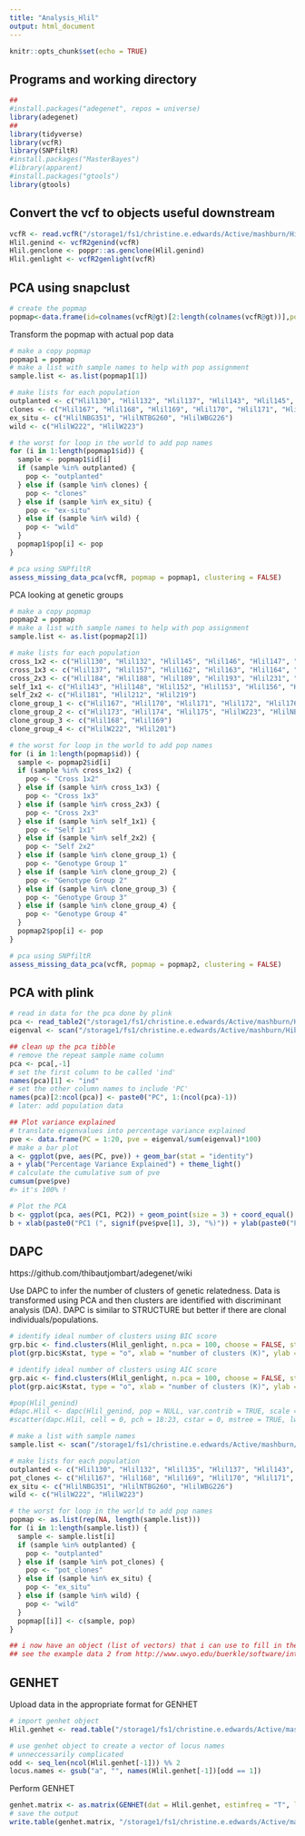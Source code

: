 ```yaml
---
title: "Analysis_Hlil"
output: html_document
---
```


```r
knitr::opts_chunk$set(echo = TRUE)
```

## Programs and working directory

```r
##
#install.packages("adegenet", repos = universe)
library(adegenet)
##
library(tidyverse)
library(vcfR)
library(SNPfiltR)
#install.packages("MasterBayes")
#library(apparent)
#install.packages("gtools")
library(gtools)
```

## Convert the vcf to objects useful downstream

```r
vcfR <- read.vcfR("/storage1/fs1/christine.e.edwards/Active/mashburn/Hibiscus/3_Hlil/stacks/rerun/Hlil_rerun.vcf.gz")
Hlil.genind <- vcfR2genind(vcfR)
Hlil.genclone <- poppr::as.genclone(Hlil.genind)
Hlil.genlight <- vcfR2genlight(vcfR)
```

## PCA using snapclust

```r
# create the popmap
popmap<-data.frame(id=colnames(vcfR@gt)[2:length(colnames(vcfR@gt))],pop=substr(colnames(vcfR@gt)[2:length(colnames(vcfR@gt))], 3,11))
```

Transform the popmap with actual pop data

```r
# make a copy popmap
popmap1 = popmap
# make a list with sample names to help with pop assignment
sample.list <- as.list(popmap1[1])

# make lists for each population
outplanted <- c("Hlil130", "Hlil132", "Hlil137", "Hlil143", "Hlil145", "Hlil146", "Hlil147", "Hlil148", "Hlil150", "Hlil152", "Hlil153", "Hlil154", "Hlil155", "Hlil156", "Hlil157", "Hlil158", "Hlil159", "Hlil160", "Hlil161", "Hlil162", "Hlil163", "Hlil164", "Hlil165", "Hlil166", "Hlil179", "Hlil180", "Hlil181", "Hlil182", "Hlil183", "Hlil184", "Hlil185", "Hlil186", "Hlil188", "Hlil189", "Hlil190", "Hlil191", "Hlil193", "Hlil195", "Hlil196", "Hlil197", "Hlil198", "Hlil199", "Hlil200", "Hlil201", "Hlil202", "Hlil203", "Hlil204", "Hlil205", "Hlil207", "Hlil208", "Hlil209", "Hlil210", "Hlil211", "Hlil212", "Hlil213", "Hlil214", "Hlil215", "Hlil216", "Hlil217", "Hlil219", "Hlil220", "Hlil221", "Hlil224", "Hlil225", "Hlil226", "Hlil228", "Hlil229", "Hlil231", "Hlil232", "Hlil233", "Hlil235", "Hlil239", "Hlil240", "Hlil241", "Hlil242", "Hlil243", "Hlil244", "Hlil245", "Hlil246", "Hlil247", "Hlil248")
clones <- c("Hlil167", "Hlil168", "Hlil169", "Hlil170", "Hlil171", "Hlil172", "Hlil173", "Hlil174", "Hlil175", "Hlil176", "Hlil177", "Hlil178")
ex_situ <- c("HlilNBG351", "HlilNTBG260", "HlilWBG226")
wild <- c("HlilW222", "HlilW223")

# the worst for loop in the world to add pop names
for (i in 1:length(popmap1$id)) {
  sample <- popmap1$id[i]
  if (sample %in% outplanted) {
    pop <- "outplanted"
  } else if (sample %in% clones) {
    pop <- "clones"
  } else if (sample %in% ex_situ) {
    pop <- "ex-situ"
  } else if (sample %in% wild) {
    pop <- "wild"
  }
  popmap1$pop[i] <- pop
}

```


```r
# pca using SNPfiltR
assess_missing_data_pca(vcfR, popmap = popmap1, clustering = FALSE)
```

PCA looking at genetic groups

```r
# make a copy popmap
popmap2 = popmap
# make a list with sample names to help with pop assignment
sample.list <- as.list(popmap2[1])

# make lists for each population
cross_1x2 <- c("Hlil130", "Hlil132", "Hlil145", "Hlil146", "Hlil147", "Hlil150", "Hlil154", "Hlil155", "Hlil160", "Hlil165", "Hlil182", "Hlil214", "Hlil248")
cross_1x3 <- c("Hlil137", "Hlil157", "Hlil162", "Hlil163", "Hlil164", "Hlil166", "Hlil179", "Hlil180", "Hlil183",  "Hlil185", "Hlil186",  "Hlil190", "Hlil191", "Hlil195", "Hlil196", "Hlil197", "Hlil198", "Hlil199", "Hlil200", "Hlil202", "Hlil203", "Hlil204", "Hlil205", "Hlil207", "Hlil208", "Hlil209", "Hlil210", "Hlil213", "Hlil215", "Hlil216", "Hlil217", "Hlil220", "Hlil221", "Hlil224", "Hlil225", "Hlil226", "Hlil228", "Hlil229",  "Hlil232", "Hlil233", "Hlil240", "Hlil241", "Hlil242")
cross_2x3 <- c("Hlil184", "Hlil188", "Hlil189", "Hlil193", "Hlil231", "Hlil235", "Hlil239", "Hlil245", "Hlil247")
self_1x1 <- c("Hlil143", "Hlil148", "Hlil152", "Hlil153", "Hlil156", "Hlil158", "Hlil159", "Hlil161", "Hlil211", "Hlil243", "Hlil244", "Hlil246")
self_2x2 <- c("Hlil181", "Hlil212", "Hlil219")
clone_group_1 <- c("Hlil167", "Hlil170", "Hlil171", "Hlil172", "Hlil176", "Hlil177", "Hlil178", "HlilNTBG260", "HlilWBG226")
clone_group_2 <- c("Hlil173", "Hlil174", "Hlil175", "HlilW223", "HlilNBG351")
clone_group_3 <- c("Hlil168", "Hlil169")
clone_group_4 <- c("HlilW222", "Hlil201")

# the worst for loop in the world to add pop names
for (i in 1:length(popmap$id)) {
  sample <- popmap2$id[i]
  if (sample %in% cross_1x2) {
    pop <- "Cross 1x2"
  } else if (sample %in% cross_1x3) {
    pop <- "Cross 1x3"
  } else if (sample %in% cross_2x3) {
    pop <- "Cross 2x3"
  } else if (sample %in% self_1x1) {
    pop <- "Self 1x1"
  } else if (sample %in% self_2x2) {
    pop <- "Self 2x2"
  } else if (sample %in% clone_group_1) {
    pop <- "Genotype Group 1"
  } else if (sample %in% clone_group_2) {
    pop <- "Genotype Group 2"
  } else if (sample %in% clone_group_3) {
    pop <- "Genotype Group 3"
  } else if (sample %in% clone_group_4) {
    pop <- "Genotype Group 4"
  }
  popmap2$pop[i] <- pop
}

```


```r
# pca using SNPfiltR
assess_missing_data_pca(vcfR, popmap = popmap2, clustering = FALSE)
```

## PCA with plink

```r
# read in data for the pca done by plink
pca <- read_table2("/storage1/fs1/christine.e.edwards/Active/mashburn/Hibiscus/3_Hlil/pca/Hlil_rerun.eigenvec", col_names = FALSE)
eigenval <- scan("/storage1/fs1/christine.e.edwards/Active/mashburn/Hibiscus/3_Hlil/pca/Hlil_rerun.eigenval")
```

```r
## clean up the pca tibble
# remove the repeat sample name column
pca <- pca[,-1]
# set the first column to be called 'ind'
names(pca)[1] <- "ind"
# set the other column names to include 'PC'
names(pca)[2:ncol(pca)] <- paste0("PC", 1:(ncol(pca)-1))
# later: add population data
```


```r
## Plot variance explained
# translate eigenvalues into percentage variance explained
pve <- data.frame(PC = 1:20, pve = eigenval/sum(eigenval)*100)
# make a bar plot
a <- ggplot(pve, aes(PC, pve)) + geom_bar(stat = "identity")
a + ylab("Percentage Variance Explained") + theme_light()
# calculate the cumulative sum of pve
cumsum(pve$pve)
#> it's 100% !
```


```r
# Plot the PCA
b <- ggplot(pca, aes(PC1, PC2)) + geom_point(size = 3) + coord_equal() + theme_light()
b + xlab(paste0("PC1 (", signif(pve$pve[1], 3), "%)")) + ylab(paste0("PC2 (", signif(pve$pve[2], 3), "%)"))
```

## DAPC

https://github.com/thibautjombart/adegenet/wiki

Use DAPC to infer the number of clusters of genetic relatedness. Data is transformed using PCA and then clusters are identified with discriminant analysis (DA). DAPC is similar to STRUCTURE but better if there are clonal individuals/populations.

```r
# identify ideal number of clusters using BIC score
grp.bic <- find.clusters(Hlil_genlight, n.pca = 100, choose = FALSE, stat = "BIC")
plot(grp.bic$Kstat, type = "o", xlab = "number of clusters (K)", ylab = "BIC", main = "find.clusters on genlight object\n(two groups)")

# identify ideal number of clusters using AIC score
grp.aic <- find.clusters(Hlil_genlight, n.pca = 100, choose = FALSE, stat = "AIC")
plot(grp.aic$Kstat, type = "o", xlab = "number of clusters (K)", ylab = "AIC", main = "find.clusters on genlight object\n(two groups)")

#pop(Hlil_genind)
#dapc.Hlil <- dapc(Hlil_genind, pop = NULL, var.contrib = TRUE, scale = FALSE, n.pca = NULL, n.da = NULL)
#scatter(dapc.Hlil, cell = 0, pch = 18:23, cstar = 0, mstree = TRUE, lwd = 2, lty = 2)
```




```r
# make a list with sample names
sample.list <- scan("/storage1/fs1/christine.e.edwards/Active/mashburn/Hibiscus/3_Hlil/introgress/samples.txt", character(), quote = "")

# make lists for each population
outplanted <- c("Hlil130", "Hlil132", "Hlil135", "Hlil137", "Hlil143", "Hlil145", "Hlil146", "Hlil147", "Hlil148", "Hlil150", "Hlil152", "Hlil153", "Hlil154", "Hlil155", "Hlil156", "Hlil157", "Hlil158", "Hlil159", "Hlil160", "Hlil161", "Hlil162", "Hlil163", "Hlil164", "Hlil165", "Hlil166", "Hlil179", "Hlil180", "Hlil181", "Hlil182", "Hlil183", "Hlil184", "Hlil185", "Hlil186", "Hlil188", "Hlil189", "Hlil190", "Hlil191", "Hlil193", "Hlil195", "Hlil196", "Hlil197", "Hlil198", "Hlil199", "Hlil200", "Hlil201", "Hlil202", "Hlil203", "Hlil204", "Hlil205", "Hlil206", "Hlil207", "Hlil208", "Hlil209", "Hlil210", "Hlil211", "Hlil212", "Hlil213", "Hlil214", "Hlil215", "Hlil216", "Hlil217", "Hlil218", "Hlil219", "Hlil220", "Hlil221", "Hlil224", "Hlil225", "Hlil226", "Hlil227", "Hlil228", "Hlil229", "Hlil230", "Hlil231", "Hlil232", "Hlil233", "Hlil235", "Hlil236", "Hlil237", "Hlil238", "Hlil239", "Hlil240", "Hlil241", "Hlil242", "Hlil243", "Hlil244", "Hlil245", "Hlil246", "Hlil247", "Hlil248")
pot_clones <- c("Hlil167", "Hlil168", "Hlil169", "Hlil170", "Hlil171", "Hlil172", "Hlil173", "Hlil174", "Hlil175", "Hlil176", "Hlil177", "Hlil178")
ex_situ <- c("HlilNBG351", "HlilNTBG260", "HlilWBG226")
wild <- c("HlilW222", "HlilW223")

# the worst for loop in the world to add pop names
popmap <- as.list(rep(NA, length(sample.list)))
for (i in 1:length(sample.list)) {
  sample <- sample.list[i]
  if (sample %in% outplanted) {
    pop <- "outplanted"
  } else if (sample %in% pot_clones) {
    pop <- "pot_clones"
  } else if (sample %in% ex_situ) {
    pop <- "ex_situ"
  } else if (sample %in% wild) {
    pop <- "wild"
  }
  popmap[[i]] <- c(sample, pop)
}

## i now have an object (list of vectors) that i can use to fill in the genotypes object for introgress
## see the example data 2 from http://www.uwyo.edu/buerkle/software/introgress/
```

## GENHET

Upload data in the appropriate format for GENHET
```r
# import genhet object
Hlil.genhet <- read.table("/storage1/fs1/christine.e.edwards/Active/mashburn/Hibiscus/3_Hlil/genhet/Hlil.genhet", sep = "\t", header = T)

# use genhet object to create a vector of locus names
# unneccessarily complicated
odd <- seq_len(ncol(Hlil.genhet[-1])) %% 2
locus.names <- gsub("a", "", names(Hlil.genhet[-1])[odd == 1])

```

Perform GENHET
```r
genhet.matrix <- as.matrix(GENHET(dat = Hlil.genhet, estimfreq = "T", locname = locus.names))
# save the output
write.table(genhet.matrix, "/storage1/fs1/christine.e.edwards/Active/mashburn/Hibiscus/3_Hlil/genhet/Hlil_genhet.csv")
```

